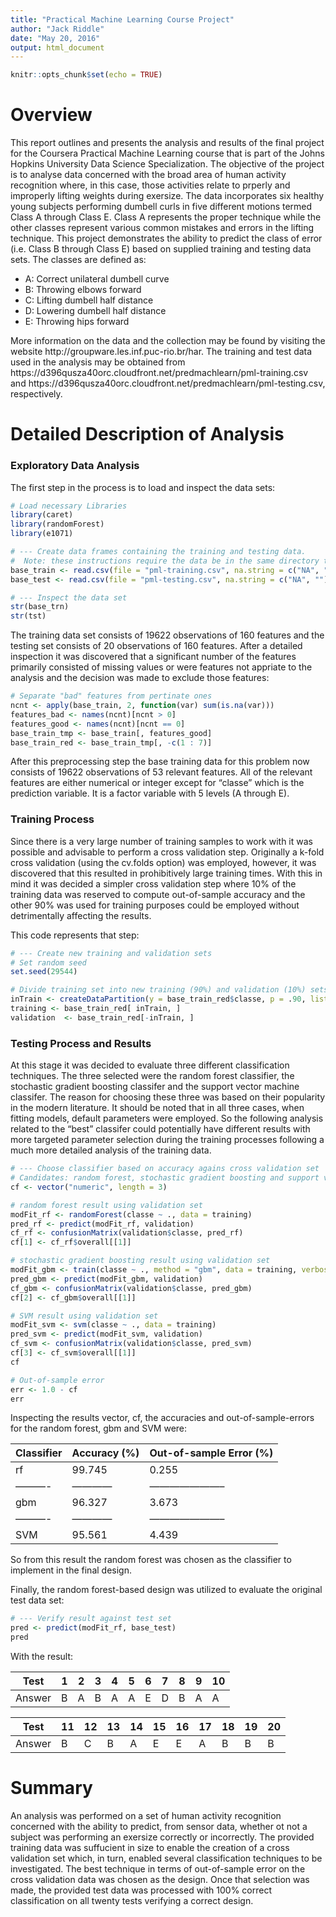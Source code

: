 ```yaml
---
title: "Practical Machine Learning Course Project"
author: "Jack Riddle"
date: "May 20, 2016"
output: html_document
---
```


```r
knitr::opts_chunk$set(echo = TRUE)
```

# Overview

This report outlines and presents the analysis and results of the final project for the Coursera Practical Machine Learning course that is part of the Johns Hopkins University Data Science Specialization. The objective of the project is to analyse data concerned with the broad area of human activity recognition where, in this case, those activities relate to prperly and improperly lifting weights during exersize. The data incorporates six healthy young subjects performing dumbell curls in five different motions termed Class A through Class E. Class A represents the proper technique while the other classes represent various common mistakes and errors in the lifting technique. This project demonstrates the ability to predict the class of error (i.e. Class B through Class E) based on supplied training and testing data sets. The classes are defined as:

* A: Correct unilateral dumbell curve
* B: Throwing elbows forward
* C: Lifting dumbell half distance
* D: Lowering dumbell half distance
* E: Throwing hips forward


More information on the data and the collection may be found by visiting the website http://groupware.les.inf.puc-rio.br/har. The training and test data used in the analysis may be obtained from https://d396qusza40orc.cloudfront.net/predmachlearn/pml-training.csv and https://d396qusza40orc.cloudfront.net/predmachlearn/pml-testing.csv, respectively.    



# Detailed Description of Analysis

### Exploratory Data Analysis

The first step in the process is to load and inspect the data sets:
```r
# Load necessary Libraries
library(caret)
library(randomForest)
library(e1071)

# --- Create data frames containing the training and testing data. 
#  Note: these instructions require the data be in the same directory this file
base_train <- read.csv(file = "pml-training.csv", na.string = c("NA", ""))
base_test <- read.csv(file = "pml-testing.csv", na.string = c("NA", ""))

# --- Inspect the data set
str(base_trn)
str(tst)
```

The training data set consists of 19622 observations of 160 features and the testing set consists of 20 observations of 160 features. After a detailed inspection it was discovered that a significant number of the features primarily consisted of missing values or were features not appriate to the analysis and the decision was made to exclude those features:
```r
# Separate "bad" features from pertinate ones 
ncnt <- apply(base_train, 2, function(var) sum(is.na(var)))
features_bad <- names(ncnt)[ncnt > 0]
features_good <- names(ncnt)[ncnt == 0]
base_train_tmp <- base_train[, features_good]
base_train_red <- base_train_tmp[, -c(1 : 7)]
```

After this preprocessing step the base training data for this problem now consists of 19622 observations of 53 relevant features. All of the relevant features are either numerical or integer except for "classe" which is the prediction variable. It is a factor variable with 5 levels (A through E).

### Training Process

Since there is a very large number of training samples to work with it was possible and advisable to perform a cross validation step. Originally a k-fold cross validation (using the cv.folds option) was employed, however, it was discovered that this resulted in prohibitively large training times. With this in mind it was decided a simpler cross validation step where 10% of the training data was reserved to compute out-of-sample accuracy and the other 90% was used for training purposes could be employed without detrimentally affecting the results. 

This code represents that step:
```r
# --- Create new training and validation sets
# Set random seed
set.seed(29544)

# Divide training set into new training (90%) and validation (10%) sets 
inTrain <- createDataPartition(y = base_train_red$classe, p = .90, list = FALSE)
training <- base_train_red[ inTrain, ]
validation  <- base_train_red[-inTrain, ]
```

### Testing Process and Results

At this stage it was decided to evaluate three different classification techniques. The three selected were the random forest classifier, the stochastic gradient boosting classifer and the support vector machine classifer. The reason for choosing these three was based on their popularity in the modern literature. It should be noted that in all three cases, when fitting models, default parameters were employed. So the following analysis related to the "best" classifer could potentially have different results with more targeted parameter selection during the training processes following a much more detailed analysis of the training data.  

```r
# --- Choose classifier based on accuracy agains cross validation set
# Candidates: random forest, stochastic gradient boosting and support vector machine
cf <- vector("numeric", length = 3)

# random forest result using validation set
modFit_rf <- randomForest(classe ~ ., data = training)
pred_rf <- predict(modFit_rf, validation)
cf_rf <- confusionMatrix(validation$classe, pred_rf)
cf[1] <- cf_rf$overall[[1]]

# stochastic gradient boosting result using validation set
modFit_gbm <- train(classe ~ ., method = "gbm", data = training, verbose = FALSE)
pred_gbm <- predict(modFit_gbm, validation)
cf_gbm <- confusionMatrix(validation$classe, pred_gbm)
cf[2] <- cf_gbm$overall[[1]]

# SVM result using validation set
modFit_svm <- svm(classe ~ ., data = training)
pred_svm <- predict(modFit_svm, validation)
cf_svm <- confusionMatrix(validation$classe, pred_svm)
cf[3] <- cf_svm$overall[[1]]
cf

# Out-of-sample error
err <- 1.0 - cf  
err
```

Inspecting the results vector, cf, the accuracies and out-of-sample-errors for the random forest, gbm and SVM were:

Classifier | Accuracy (%) | Out-of-sample Error (%) 
---------- | ------------ | ----------------------- 
rf         | 99.745       | 0.255
---------- | ------------ | -----------------------
gbm        | 96.327       | 3.673 
---------- | ------------ | ----------------------- 
SVM        | 95.561       | 4.439 

So from this result the random forest was chosen as the classifier to implement in the final design.

Finally, the random forest-based design was utilized to evaluate the original test data set:
```r
# --- Verify result against test set
pred <- predict(modFit_rf, base_test)
pred
```
With the result:

Test   |  1 |  2 |  3 |  4 |  5 |  6 |  7 |  8 |  9 | 10
------ | -- | -- | -- | -- | -- | -- | -- | -- | -- | --
Answer | B  | A  | B  | A  | A  | E  | D  | B  | A  | A

Test   | 11 | 12 | 13 | 14 | 15 | 16 | 17 | 18 | 19 | 20
------ | -- | -- | -- | -- | -- | -- | -- | -- | -- | --
Answer | B  | C  | B  | A  | E  | E  | A  | B  | B  | B



# Summary

An analysis was performed on a set of human activity recognition concerned with the ability to predict, from sensor data, whether ot not a subject was performing an exersize correctly or incorrectly. The provided training data was suffucient in size to enable the creation of a cross validation set which, in turn, enabled several classification techniques to be investigated. The best technique in terms of out-of-sample error on the cross validation data was chosen as the design. Once that selection was made, the provided test data was processed with 100% correct classification on all twenty tests verifying a correct design.        

